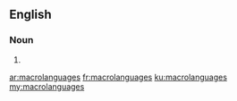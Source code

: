 ==English==

===Noun===
{{head|en|noun plural form}}

# {{plural of|macrolanguage|lang=en}}

[[ar:macrolanguages]]
[[fr:macrolanguages]]
[[ku:macrolanguages]]
[[my:macrolanguages]]
